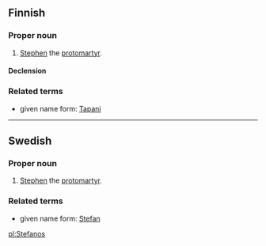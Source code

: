 ==Finnish==

===Proper noun===
{{fi-noun|proper=true}}

# {{biblical character|lang=fi}} [[Stephen]] the [[protomartyr]].

====Declension====
{{fi-decl-vastaus|Stefano|nopl=1}}

===Related terms===
*given name form: [[Tapani]]

----

==Swedish==

===Proper noun===
{{infl|sv|proper noun}}

# {{biblical character|lang=sv}} [[Stephen]] the [[protomartyr]].

===Related terms===
*given name form: [[Stefan]]

[[pl:Stefanos]]